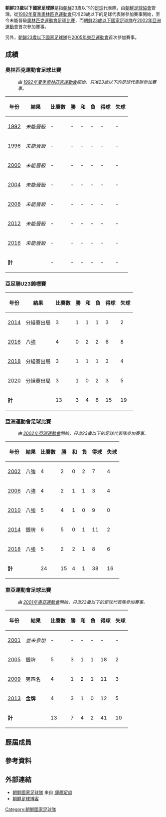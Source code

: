 {{Infobox National football team
|Name           = {{fbu|23|PRK}}
|Badge          = North Korea FA.png
|FIFA Trigramme = PRK
|Nickname       =  
|Association    = [[朝鮮足球協會|朝鮮足球協會]]
|Sub-confederation = [[東亞足球聯盟|EAFF]] 
|Confederation     = [[亞洲足球聯盟|AFC]] 
|Coach          = 
|pattern_la1 = _nk2010h2
|pattern_b1  = _dpr10h2 
|pattern_ra1 = 
|pattern_sh1 = _white stripes
|leftarm1 = ED1D25
|body1       = ED1D25
|rightarm1= ED1D25 
|shorts1  = ED1D25
|socks1= ED1D25
|pattern_la2 = _nk2010a 
|pattern_b2  = _nk2010a
|pattern_ra2 =  
|pattern_sh2 = _red_stripes
|leftarm2 = FFFFFF 
|body2  = FFFFFF
|rightarm2  = FFFFFF 
|shorts2 =FFFFFF
|socks2 =   FFFFFF
|Regional name      = [[奧林匹克運動會足球比賽|奧林匹克運動會足球比賽]]
|Regional cup apps  = 0
|Regional cup first = 
|Regional cup best  = 未曾晉級
|2ndRegional name      = [[亞洲運動會足球比賽|亞洲運動會足球比賽]]
|2ndRegional cup apps  = 5
|2ndRegional cup first = [[2002年亞洲運動會足球比賽|2002]]
|2ndRegional cup best  =  [[Image:Silver_medal_asia.svg|16px]] 銀牌（[[2014年亞洲運動會足球比賽|2014]]）
}}

'''朝鲜23歲以下國家足球隊'''是指[[朝鮮|朝鮮]]23歲以下的[[足球|足球]]代表隊，由[[朝鮮足球協會|朝鮮足球協會]]管理。從[[1992年夏季奧林匹克運動會|1992年夏季奧林匹克運動會]]只准23歲以下的足球代表隊參加賽事開始，至今未能晉級[[奧林匹克運動會足球比賽|奧林匹克運動會足球比賽]]，而[[朝鲜23歲以下國家足球隊|朝鲜23歲以下國家足球隊]]在[[2002年亞洲運動會|2002年亞洲運動會]]首次參加賽事。

另外，[[朝鲜23歲以下國家足球隊|朝鲜23歲以下國家足球隊]]在[[2005年東亞運動會|2005年東亞運動會]]首次參加賽事。

==成績==
=== 奧林匹克運動會足球比賽 ===
:''由 [[1992年夏季奧林匹克運動會|1992年夏季奧林匹克運動會]]開始，只准23歲以下的足球代表隊參加賽事。''
{| class="wikitable" style="text-align: center;font-size:90%;"
|-
!年份!!結果!!比賽數!!勝!!和!!負!!得球!!失球
|-
|{{flagicon|ESP}} [[1992年夏季奧林匹克運動會足球比賽|1992]]||''未能晉級''||-||-||-||-||-||-
|-
|{{flagicon|USA}} [[1996年夏季奧林匹克運動會足球比賽|1996]]||''未能晉級''||-||-||-||-||-||-
|-
|{{flagicon|AUS}} [[2000年夏季奧林匹克運動會足球比賽|2000]]||''未能晉級''||-||-||-||-||-||-
|-
|{{flagicon|GRE}} [[2004年夏季奧林匹克運動會足球比賽|2004]]||''未能晉級''||-||-||-||-||-||-
|-
|{{flagicon|CHN}} [[2008年夏季奧林匹克運動會足球比賽|2008]]||''未能晉級''||-||-||-||-||-||-
|-
|{{flagicon|GBR}} [[2012年夏季奧林匹克運動會足球比賽|2012]]||''未能晉級''||-||-||-||-||-||-
|-
|{{flagicon|BRA}} [[2016年夏季奧林匹克運動會足球比賽|2016]]||''未能晉級''||-||-||-||-||-||-
|-
|colspan="2"|'''計'''||-||-||-||-||-||-
|}

=== 亞足聯U23錦標賽 ===
{| class="wikitable" style="text-align: center;font-size:90%;"
|-
!年份!!結果!!比賽數!!勝!!和!!負!!得球!!失球
|-
|{{flagicon|OMA}} [[2014年亞足聯U22錦標賽|2014]]||分組賽出局||3||1||1||1||3||2
|-
|{{flagicon|QAT}} [[2016年亞足聯U23錦標賽|2016]]||八強||4||0||2||2||6||8
|-
|{{flagicon|CHN}} [[2018年亞足聯U23錦標賽|2018]]||分組賽出局||3||1||1||1||3||4
|-
|{{flagicon|THA}} [[2020年亞足聯U23錦標賽|2020]]||分組賽出局||3||1||0||2||3||5
|-
|colspan="2"|'''計'''||13||3||4||6||15||19
|}

=== 亞洲運動會足球比賽 ===
:''由 [[2002年亞洲運動會|2002年亞洲運動會]]開始，只准23歲以下的足球代表隊參加賽事。''
{| class="wikitable" style="text-align: center;font-size:90%;"
|-
!年份!!結果!!比賽數!!勝!!和!!負!!得球!!失球
|-
|{{flagicon|KOR}} [[2002年亞洲運動會足球比賽|2002]]||八強||4||2||0||2||7||4
|-
|{{flagicon|QAT}} [[2006年亞洲運動會足球比賽|2006]]||八強||4||2||1||1||3||4
|-
|{{flagicon|CHN}} [[2010年亞洲運動會足球比賽|2010]]||八強||5||4||1||0||9||0
|-bgcolor=silver
|{{flagicon|KOR}} [[2014年亞洲運動會足球比賽|2014]]||銀牌||6||5||0||1||11||2
|-
|{{flagicon|IDN}} [[2018年亞洲運動會足球比賽|2018]]||八強||5||2||2||1||8||6
|-
|colspan="2"|'''計'''||24||15||4||1||38||16
|}

=== 東亞運動會足球比賽 ===
:''由 [[2001年東亞運動會|2001年東亞運動會]]開始，只准23歲以下的足球代表隊參加賽事。''
{| class="wikitable" style="text-align: center;font-size:90%;"
|-
!年份!!結果!!比賽數!!勝!!和!!負!!得球!!失球
|-
|{{flagicon|JPN}} [[2001年東亞運動會足球比賽|2001]]||''並未參加''||-||-||-||-||-||-
|-bgcolor=silver
|{{flagicon|MAC}} [[2005年東亞運動會足球比賽|2005]]||銀牌||5||3||1||1||18||2
|-
|{{flagicon|HKG}} [[2009年東亞運動會足球比賽|2009]]||第四名||4||1||2||1||11||3
|-bgcolor=gold
|{{flagicon|CHN}} [[2013年東亞運動會足球比賽|2013]]||'''金牌'''||4||3||1||0||12||5
|-
|colspan="2"|'''計'''||13||7||4||2||41||10
|}

==歷屆成員==

{{2005年東亞運運動會朝鮮參賽名單}}
{{2006年亞運會男子足球朝鮮參賽名單}}
{{2009年東亞運運動會朝鮮參賽名單}}
{{2010年亞運會男子足球朝鮮參賽名單}}
{{2013年東亞運運動會男子足球朝鮮參賽名單}}
{{2013年亞足聯U22錦標賽朝鮮參賽名單}}
{{2014年亞運會男子足球朝鮮參賽名單}}
{{2016年亞足聯U23錦標賽朝鮮參賽名單}}
{{2018年亞足聯U23錦標賽朝鮮參賽名單}}
{{2018年亞運會男子足球朝鮮參賽名單}}
{{2020年亞足聯U23錦標賽朝鮮參賽名單}}

==參考資料==
{{reflist}}

==外部連結==
*[http://www.fifa.com/associations/association=prk/index.html 朝鮮國家足球隊] {{Wayback|url=http://www.fifa.com/associations/association=prk/index.html |date=20180618203521 }} 來自 ''[[國際足協|國際足協]]''{{en icon}}
*[http://calciocorea.altervista.org/ 朝鮮足球博客] {{Wayback|url=http://calciocorea.altervista.org/ |date=20130412163123 }} {{it icon}}



{{朝鮮足球}}

[[Category:朝鮮國家足球隊|Category:朝鮮國家足球隊]]